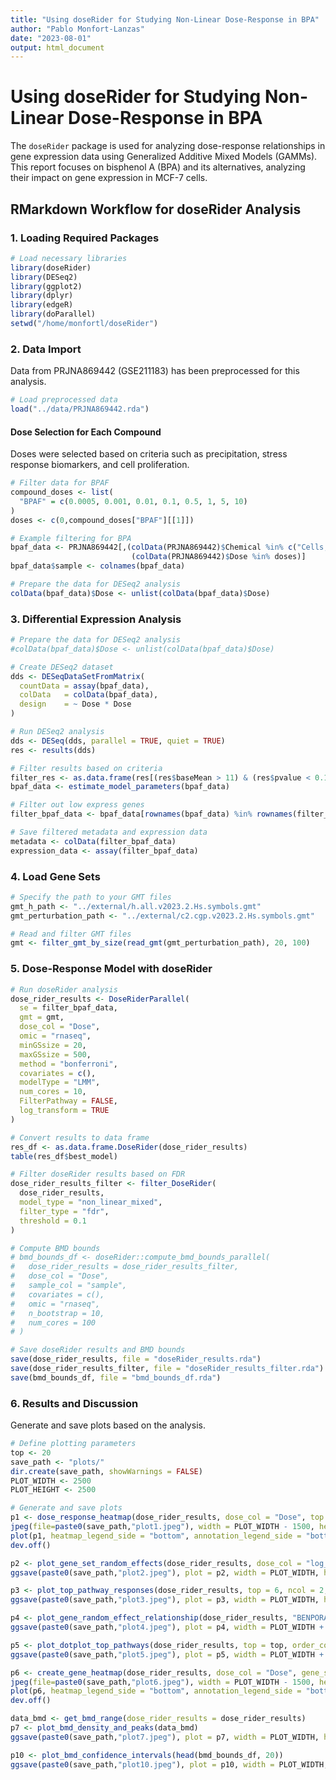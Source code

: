 ```yaml
---
title: "Using doseRider for Studying Non-Linear Dose-Response in BPA"
author: "Pablo Monfort-Lanzas"
date: "2023-08-01"
output: html_document
---
```


# Using doseRider for Studying Non-Linear Dose-Response in BPA

The `doseRider` package is used for analyzing dose-response relationships in gene expression data using Generalized Additive Mixed Models (GAMMs). This report focuses on bisphenol A (BPA) and its alternatives, analyzing their impact on gene expression in MCF-7 cells.

## RMarkdown Workflow for doseRider Analysis

### 1. Loading Required Packages

```r
# Load necessary libraries
library(doseRider)
library(DESeq2)
library(ggplot2)
library(dplyr)
library(edgeR)
library(doParallel)
setwd("/home/monfortl/doseRider")
```

### 2. Data Import

Data from PRJNA869442 (GSE211183) has been preprocessed for this analysis.

```r
# Load preprocessed data
load("../data/PRJNA869442.rda")
```

#### Dose Selection for Each Compound

Doses were selected based on criteria such as precipitation, stress response biomarkers, and cell proliferation.

```r
# Filter data for BPAF
compound_doses <- list(
  "BPAF" = c(0.0005, 0.001, 0.01, 0.1, 0.5, 1, 5, 10)
)
doses <- c(0,compound_doses["BPAF"][[1]])

# Example filtering for BPA
bpaf_data <- PRJNA869442[,(colData(PRJNA869442)$Chemical %in% c("Cells, no treatment","BPAF")) &
                           (colData(PRJNA869442)$Dose %in% doses)]
bpaf_data$sample <- colnames(bpaf_data)

# Prepare the data for DESeq2 analysis
colData(bpaf_data)$Dose <- unlist(colData(bpaf_data)$Dose)
```

### 3. Differential Expression Analysis

```r
# Prepare the data for DESeq2 analysis
#colData(bpaf_data)$Dose <- unlist(colData(bpaf_data)$Dose)

# Create DESeq2 dataset
dds <- DESeqDataSetFromMatrix(
  countData = assay(bpaf_data),
  colData   = colData(bpaf_data),
  design    = ~ Dose * Dose
)

# Run DESeq2 analysis
dds <- DESeq(dds, parallel = TRUE, quiet = TRUE)
res <- results(dds)

# Filter results based on criteria
filter_res <- as.data.frame(res[(res$baseMean > 11) & (res$pvalue < 0.1),])
bpaf_data <- estimate_model_parameters(bpaf_data)

# Filter out low express genes
filter_bpaf_data <- bpaf_data[rownames(bpaf_data) %in% rownames(filter_res),]

# Save filtered metadata and expression data
metadata <- colData(filter_bpaf_data)
expression_data <- assay(filter_bpaf_data)
```

### 4. Load Gene Sets

```r
# Specify the path to your GMT files
gmt_h_path <- "../external/h.all.v2023.2.Hs.symbols.gmt" 
gmt_perturbation_path <- "../external/c2.cgp.v2023.2.Hs.symbols.gmt"

# Read and filter GMT files
gmt <- filter_gmt_by_size(read_gmt(gmt_perturbation_path), 20, 100)
```

### 5. Dose-Response Model with doseRider

```r
# Run doseRider analysis
dose_rider_results <- DoseRiderParallel(
  se = filter_bpaf_data, 
  gmt = gmt, 
  dose_col = "Dose", 
  omic = "rnaseq", 
  minGSsize = 20, 
  maxGSsize = 500, 
  method = "bonferroni", 
  covariates = c(),
  modelType = "LMM", 
  num_cores = 10,
  FilterPathway = FALSE,
  log_transform = TRUE
)

# Convert results to data frame
res_df <- as.data.frame.DoseRider(dose_rider_results)
table(res_df$best_model)

# Filter doseRider results based on FDR
dose_rider_results_filter <- filter_DoseRider(
  dose_rider_results, 
  model_type = "non_linear_mixed", 
  filter_type = "fdr", 
  threshold = 0.1
)

# Compute BMD bounds
# bmd_bounds_df <- doseRider::compute_bmd_bounds_parallel(
#   dose_rider_results = dose_rider_results_filter, 
#   dose_col = "Dose", 
#   sample_col = "sample", 
#   covariates = c(), 
#   omic = "rnaseq", 
#   n_bootstrap = 10, 
#   num_cores = 100
# )

# Save doseRider results and BMD bounds
save(dose_rider_results, file = "doseRider_results.rda")
save(dose_rider_results_filter, file = "doseRider_results_filter.rda")
save(bmd_bounds_df, file = "bmd_bounds_df.rda")
```

### 6. Results and Discussion

Generate and save plots based on the analysis.

```r
# Define plotting parameters
top <- 20
save_path <- "plots/"
dir.create(save_path, showWarnings = FALSE)
PLOT_WIDTH <- 2500
PLOT_HEIGHT <- 2500

# Generate and save plots
p1 <- dose_response_heatmap(dose_rider_results, dose_col = "Dose", top = top, decreasing = FALSE)
jpeg(file=paste0(save_path,"plot1.jpeg"), width = PLOT_WIDTH - 1500, height = PLOT_HEIGHT - 1500, units = "px")
plot(p1, heatmap_legend_side = "bottom", annotation_legend_side = "bottom", padding = unit(c(1, 1, 1, 1), "cm"))
dev.off()

p2 <- plot_gene_set_random_effects(dose_rider_results, dose_col = "log_Dose",  top = top)
ggsave(paste0(save_path,"plot2.jpeg"), plot = p2, width = PLOT_WIDTH, height = PLOT_HEIGHT, units = "px", dpi = 600)

p3 <- plot_top_pathway_responses(dose_rider_results, top = 6, ncol = 2,  text_size = 5, dose_col = "log_Dose", clusterResults = T)
ggsave(paste0(save_path,"plot3.jpeg"), plot = p3, width = PLOT_WIDTH, height = PLOT_HEIGHT + 1000, units = "px", dpi = 600)

p4 <- plot_gene_random_effect_relationship(dose_rider_results, "BENPORATH_ES_CORE_NINE_CORRELATED")
ggsave(paste0(save_path,"plot4.jpeg"), plot = p4, width = PLOT_WIDTH + 1800, height = PLOT_HEIGHT + 600, units = "px", dpi = 600)

p5 <- plot_dotplot_top_pathways(dose_rider_results, top = top, order_column = "Genes", decreasing = TRUE)
ggsave(paste0(save_path,"plot5.jpeg"), plot = p5, width = PLOT_WIDTH + 500, height = PLOT_HEIGHT + 500, units = "px", dpi = 600)

p6 <- create_gene_heatmap(dose_rider_results, dose_col = "Dose", gene_set_name = "MENSE_HYPOXIA_UP")
jpeg(file=paste0(save_path,"plot6.jpeg"), width = PLOT_WIDTH - 1500, height = PLOT_HEIGHT - 1500, units = "px")
plot(p6, heatmap_legend_side = "bottom", annotation_legend_side = "bottom", padding = unit(c(1, 1, 1, 1), "cm"))
dev.off()

data_bmd <- get_bmd_range(dose_rider_results = dose_rider_results)
p7 <- plot_bmd_density_and_peaks(data_bmd)
ggsave(paste0(save_path,"plot7.jpeg"), plot = p7, width = PLOT_WIDTH, height = PLOT_HEIGHT, units = "px", dpi = 600)

p10 <- plot_bmd_confidence_intervals(head(bmd_bounds_df, 20))
ggsave(paste0(save_path,"plot10.jpeg"), plot = p10, width = PLOT_WIDTH, height = PLOT_HEIGHT + 500, units = "px", dpi = 600)
```




